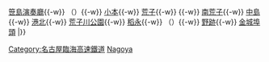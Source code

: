 {{鐵道路線|
| 模板名稱 = 西名古屋港線
| 名稱 = [[File:Aonami line logo.svg|25px]] <small>[[名古屋臨海高速鐵道]]</small> [[青波線|青波線（西名古屋港線）]]
| 代表色  = #334fa0
| 車站列表 =  [[名古屋站|名古屋]]{{-w}} [[笹島演奏廳站|笹島演奏廳]]{{-w}} （{{link-ja|笹島信號場|笹島信号場}}）{{-w}} [[小本站|小本]]{{-w}} [[荒子站|荒子]]{{-w}} {{link-ja|名古屋貨物總站|名古屋貨物ターミナル駅|（貨）名古屋貨物總站}}{{-w}} [[南荒子站|南荒子]]{{-w}} [[中島站 (愛知縣)|中島]]{{-w}} [[港北站|港北]]{{-w}} [[荒子川公園站|荒子川公園]]{{-w}} [[稻永站|稻永]]{{-w}} （{{link-ja|潮凪信號場|潮凪信号場}}）{{-w}} [[野跡站|野跡]]{{-w}} [[金城埠頭站|金城埠頭]]
|}}<noinclude>
[[Category:名古屋臨海高速鐵道]]
[[Category:日本鐵路路線模板|Nagoya]]
</noinclude>